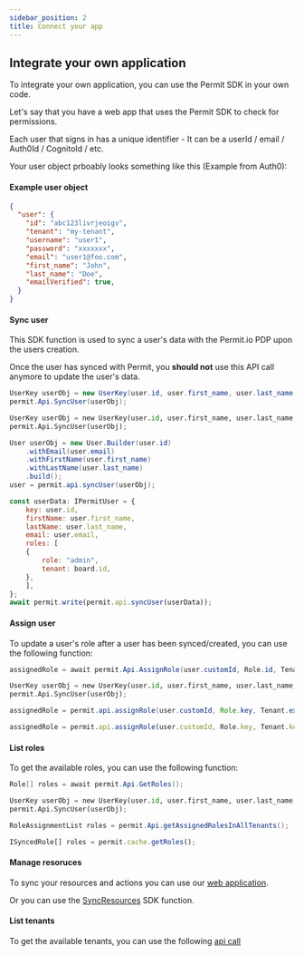 ```yaml
---
sidebar_position: 2
title: Connect your app
---
```



## Integrate your own application

To integrate your own application, you can use the Permit SDK in your own code.

Let's say that you have a web app that uses the Permit SDK to check for permissions.

Each user that signs in has a unique identifier - It can be a userId / email / Auth0Id / CognitoId / etc.

Your user object prboably looks something like this (Example from Auth0):

#### Example user object

```json
{
  "user": {
    "id": "abc123livrjeoigv",
    "tenant": "my-tenant",
    "username": "user1",
    "password": "xxxxxxx",
    "email": "user1@foo.com",
    "first_name": "John",
    "last_name": "Doe",
    "emailVerified": true,
  }
}
```

#### Sync user
This SDK function is used to sync a user's data with the Permit.io PDP upon the users creation.

Once the user has synced with Permit, you **should not** use this API call anymore to update the user's data.
<Tabs>
<TabItem value="Dotnet" label="Dotnet" default>

```csharp
UserKey userObj = new UserKey(user.id, user.first_name, user.last_name, user.email);
permit.Api.SyncUser(userObj);
```
  </TabItem>
<TabItem value="Python" label="Python" default>

```python
UserKey userObj = new UserKey(user.id, user.first_name, user.last_name, user.email);
permit.Api.SyncUser(userObj);
```
  </TabItem>
<TabItem value="Java" label="Java" default>

```java
User userObj = new User.Builder(user.id)
    .withEmail(user.email)
    .withFirstName(user.first_name)
    .withLastName(user.last_name)
    .build();
user = permit.api.syncUser(userObj);
```
  </TabItem>
<TabItem value="Node" label="NodeJS" default>

```js
const userData: IPermitUser = {
    key: user.id,
    firstName: user.first_name,
    lastName: user.last_name,
    email: user.email,
    roles: [
    {
        role: "admin",
        tenant: board.id,
    },
    ],
};
await permit.write(permit.api.syncUser(userData));
```
  </TabItem>
</Tabs>

#### Assign user
To update a user's role after a user has been synced/created, you can use the following function:


<Tabs>
<TabItem value="Dotnet" label="Dotnet" default>

```csharp
assignedRole = await permit.Api.AssignRole(user.customId, Role.id, Tenant.externalId);
```
  </TabItem>
<TabItem value="Python" label="Python" default>

```python
UserKey userObj = new UserKey(user.id, user.first_name, user.last_name, user.email);
permit.Api.SyncUser(userObj);
```
  </TabItem>
<TabItem value="Java" label="Java" default>

```java
assignedRole = permit.api.assignRole(user.customId, Role.key, Tenant.externalId);
```
  </TabItem>
<TabItem value="Node" label="NodeJS" default>

```js
assignedRole = permit.api.assignRole(user.customId, Role.key, Tenant.key);
```
  </TabItem>
</Tabs>

#### List roles
To get the available roles, you can use the following function:


<Tabs>
<TabItem value="Dotnet" label="Dotnet" default>

```csharp
Role[] roles = await permit.Api.GetRoles();
```
  </TabItem>
<TabItem value="Python" label="Python" default>

```python
UserKey userObj = new UserKey(user.id, user.first_name, user.last_name, user.email);
permit.Api.SyncUser(userObj);
```
  </TabItem>
<TabItem value="Java" label="Java" default>

```java
RoleAssignmentList roles = permit.Api.getAssignedRolesInAllTenants();
```
  </TabItem>
<TabItem value="Node" label="NodeJS" default>

```js
ISyncedRole[] roles = permit.cache.getRoles();
```
  </TabItem>
</Tabs>

#### Manage resoruces
To sync your resources and actions you can use our [web application](https://permit.io/app/policy-editor). 

Or you can use the [SyncResources](/reference/SDKs/Dotnet/sync_resources) SDK function.

#### List tenants
To get the available tenants, you can use the following [api call](/reference/api_with_cli#get-all-tenants)


